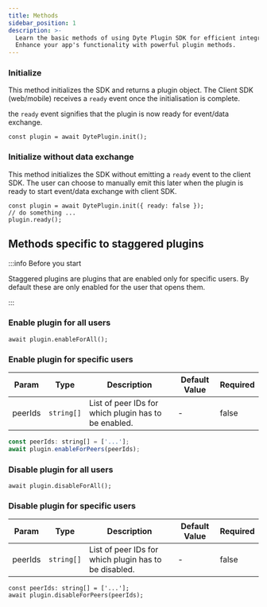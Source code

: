 ```yaml
---
title: Methods
sidebar_position: 1
description: >-
  Learn the basic methods of using Dyte Plugin SDK for efficient integration.
  Enhance your app's functionality with powerful plugin methods.
---
```


### Initialize

This method initializes the SDK and returns a plugin object. The Client SDK
(web/mobile) receives a `ready` event once the initialisation is complete.

the `ready` event signifies that the plugin is now ready for event/data
exchange.

```tsx
const plugin = await DytePlugin.init();
```

### Initialize without data exchange

This method initializes the SDK without emitting a `ready` event to the client
SDK. The user can choose to manually emit this later when the plugin is ready to
start event/data exchange with client SDK.

```tsx
const plugin = await DytePlugin.init({ ready: false });
// do something ...
plugin.ready();
```

## Methods specific to staggered plugins

:::info Before you start

Staggered plugins are plugins that are enabled only for specific users. By
default these are only enabled for the user that opens them.

:::

### Enable plugin for all users

```tsx
await plugin.enableForAll();
```

### Enable plugin for specific users

| Param   | Type       | Description                                          | Default Value | Required |
| ------- | ---------- | ---------------------------------------------------- | ------------- | -------- |
| peerIds | `string[]` | List of peer IDs for which plugin has to be enabled. | -             | false    |

```jsx
const peerIds: string[] = ['...'];
await plugin.enableForPeers(peerIds);
```

### Disable plugin for all users

```tsx
await plugin.disableForAll();
```

### Disable plugin for specific users

| Param   | Type       | Description                                           | Default Value | Required |
| ------- | ---------- | ----------------------------------------------------- | ------------- | -------- |
| peerIds | `string[]` | List of peer IDs for which plugin has to be disabled. | -             | false    |

```tsx
const peerIds: string[] = ['...'];
await plugin.disableForPeers(peerIds);
```

<head>
  <title>Plugin SDK Methods</title>
</head>
